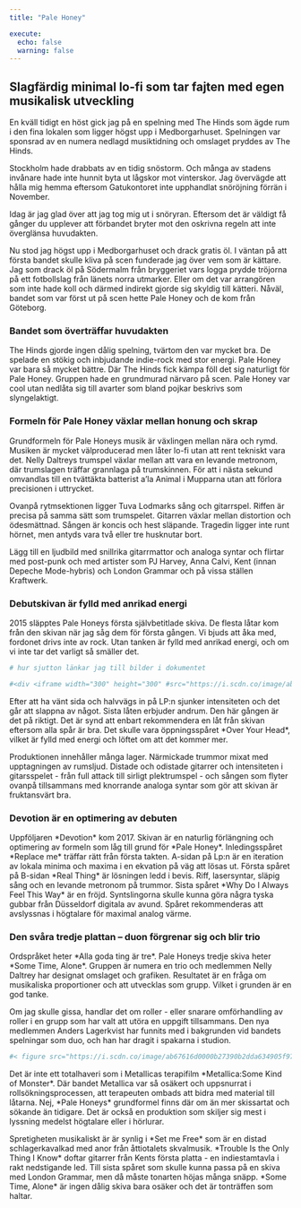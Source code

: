 ```yaml
---
title: "Pale Honey"

execute: 
  echo: false
  warning: false
---
```


## Slagfärdig minimal lo-fi som tar fajten med egen musikalisk utveckling

En kväll tidigt en höst gick jag på en spelning med The Hinds som ägde rum i den fina lokalen som ligger högst upp i Medborgarhuset. Spelningen var sponsrad av en numera nedlagd musiktidning och omslaget pryddes av The Hinds.

Stockholm hade drabbats av en tidig snöstorm. Och många av stadens invånare hade inte hunnit byta ut lågskor mot vinterskor. Jag övervägde att hålla mig hemma eftersom Gatukontoret inte upphandlat snöröjning förrän i November.

Idag är jag glad över att jag tog mig ut i snöryran. Eftersom det är väldigt få gånger du upplever att förbandet bryter mot den oskrivna regeln att inte överglänsa huvudakten.

Nu stod jag högst upp i Medborgarhuset och drack gratis öl. I väntan på att första bandet skulle kliva på scen funderade jag över vem som är kättare. Jag som drack öl på Södermalm från bryggeriet vars logga prydde tröjorna på ett fotbollslag från länets norra utmarker. Eller om det var arrangören som inte hade koll och därmed indirekt gjorde sig skyldig till kätteri. Nåväl, bandet som var först ut på scen hette Pale Honey och de kom från Göteborg.

### Bandet som överträffar huvudakten

The Hinds gjorde ingen dålig spelning, tvärtom den var mycket bra. De spelade en stökig och inbjudande indie-rock med stor energi. Pale Honey var bara så mycket bättre. Där The Hinds fick kämpa föll det sig naturligt för Pale Honey. Gruppen hade en grundmurad närvaro på scen. Pale Honey var cool utan nedlåta sig till avarter som bland pojkar beskrivs som slyngelaktigt.

### Formeln för Pale Honey växlar mellan honung och skrap

Grundformeln för Pale Honeys musik är växlingen mellan nära och rymd. Musiken är mycket välproducerad men låter lo-fi utan att rent tekniskt vara det. Nelly Daltreys trumspel växlar mellan att vara en levande metronom, där trumslagen träffar grannlaga på trumskinnen. För att i nästa sekund omvandlas till en tvättäkta batterist a'la Animal i Mupparna utan att förlora precisionen i uttrycket.

Ovanpå rytmsektionen ligger Tuva Lodmarks sång och gitarrspel. Riffen är precisa på samma sätt som trumspelet. Gitarren växlar mellan distortion och ödesmättnad. Sången är koncis och hest släpande. Tragedin ligger inte runt hörnet, men antyds vara två eller tre husknutar bort.

Lägg till en ljudbild med snillrika gitarrmattor och analoga syntar och flirtar med post-punk och med artister som PJ Harvey, Anna Calvi, Kent (innan Depeche Mode-hybris) och London Grammar och på vissa ställen Kraftwerk.

### Debutskivan är fylld med anrikad energi

2015 släpptes Pale Honeys första självbetitlade skiva. De flesta låtar kom från den skivan när jag såg dem för första gången. Vi bjuds att åka med, fordonet drivs inte av rock. Utan tanken är fylld med anrikad energi, och om vi inte tar det varligt så smäller det.

```r
# hur sjutton länkar jag till bilder i dokumentet

#<div <iframe width="300" height="300" #src="https://i.scdn.co/image/ab67616d0000b273dccc82013f418a1088722dfd"></iframe 
```

Efter att ha vänt sida och halvvägs in på LP:n sjunker intensiteten och det går att slappna av något. Sista låten erbjuder andrum. Den här gången är det på riktigt. Det är synd att enbart rekommendera en låt från skivan eftersom alla spår är bra. Det skulle vara öppningsspåret \*Over Your Head\*, vilket är fylld med energi och löftet om att det kommer mer.

Produktionen innehåller många lager. Närmickade trummor mixat med upptagningen av rumsljud. Distade och odistade gitarrer och intensiteten i gitarsspelet - från full attack till sirligt plektrumspel - och sången som flyter ovanpå tillsammans med knorrande analoga syntar som gör att skivan är fruktansvärt bra.

### Devotion är en optimering av debuten

Uppföljaren \*Devotion\* kom 2017. Skivan är en naturlig förlängning och optimering av formeln som låg till grund för \*Pale Honey\*. Inledingsspåret \*Replace me\* träffar rätt från första takten. A-sidan på Lp:n är en iteration av lokala minima och maxima i en ekvation på väg att lösas ut. Första spåret på B-sidan \*Real Thing\* är lösningen ledd i bevis. Riff, lasersyntar, släpig sång och en levande metronom på trummor. Sista spåret \*Why Do I Always Feel This Way\* är en fröjd. Syntslingorna skulle kunna göra några tyska gubbar från Düsseldorf digitala av avund. Spåret rekommenderas att avslyssnas i högtalare för maximal analog värme.

### Den svåra tredje plattan -- duon förgrenar sig och blir trio

Ordspråket heter \*Alla goda ting är tre\*. Pale Honeys tredje skiva heter \*Some Time, Alone\*. Gruppen är numera en trio och medlemmen Nelly Daltrey har designat omslaget och grafiken. Resultatet är en fråga om musikaliska proportioner och att utvecklas som grupp. Vilket i grunden är en god tanke.

Om jag skulle gissa, handlar det om roller - eller snarare omförhandling av roller i en grupp som har valt att utöra en uppgift tillsammans. Den nya medlemmen Anders Lagerkvist har funnits med i bakgrunden vid bandets spelningar som duo, och han har dragit i spakarna i studion.

```r
#< figure src="https://i.scdn.co/image/ab67616d0000b27390b2dda634905f970e6263d3" title="Some Time, # #Alone" class="left" width="300" height="300" >
```

Det är inte ett totalhaveri som i Metallicas terapifilm \*Metallica:Some Kind of Monster\*. Där bandet Metallica var så osäkert och uppsnurrat i rollsökningsprocessen, att terapeuten ombads att bidra med material till låtarna. Nej, \*Pale Honeys\* grundformel finns där om än mer skissartat och sökande än tidigare. Det är också en produktion som skiljer sig mest i lyssning medelst högtalare eller i hörlurar.

Spretigheten musikaliskt är är synlig i \*Set me Free\* som är en distad schlagerkavalkad med anor från åttiotalets skvalmusik. \*Trouble Is the Only Thing I Know\* doftar gitarrer från Kents första platta - en indiestamtavla i rakt nedstigande led. Till sista spåret som skulle kunna passa på en skiva med London Grammar, men då måste tonarten höjas många snäpp. \*Some Time, Alone\* är ingen dålig skiva bara osäker och det är tonträffen som haltar.
